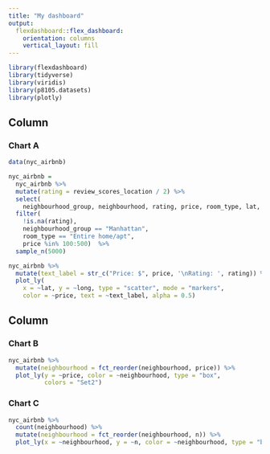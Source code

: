 ```yaml
---
title: "My dashboard"
output: 
  flexdashboard::flex_dashboard:
    orientation: columns
    vertical_layout: fill
---
```


```r
library(flexdashboard)
library(tidyverse)
library(viridis)
library(p8105.datasets)
library(plotly)
```

Column {data-width=600}
-----------------------------------------------------------------------

### Chart A

```r
data(nyc_airbnb)

nyc_airbnb = 
  nyc_airbnb %>% 
  mutate(rating = review_scores_location / 2) %>%
  select(
    neighbourhood_group, neighbourhood, rating, price, room_type, lat, long) %>%
  filter(
    !is.na(rating), 
    neighbourhood_group == "Manhattan",
    room_type == "Entire home/apt",
    price %in% 100:500)  %>% 
  sample_n(5000)

nyc_airbnb %>%
  mutate(text_label = str_c("Price: $", price, '\nRating: ', rating)) %>%
  plot_ly(
    x = ~lat, y = ~long, type = "scatter", mode = "markers",
    color = ~price, text = ~text_label, alpha = 0.5)
```

Column {data-width=400}
-----------------------------------------------------------------------

### Chart B

```r
nyc_airbnb %>% 
  mutate(neighbourhood = fct_reorder(neighbourhood, price)) %>% 
  plot_ly(y = ~price, color = ~neighbourhood, type = "box",
          colors = "Set2")
```

### Chart C

```r
nyc_airbnb %>% 
  count(neighbourhood) %>% 
  mutate(neighbourhood = fct_reorder(neighbourhood, n)) %>% 
  plot_ly(x = ~neighbourhood, y = ~n, color = ~neighbourhood, type = "bar")
```

